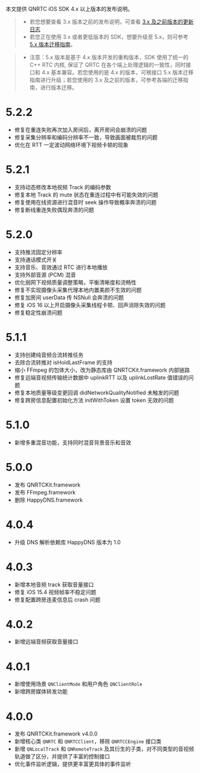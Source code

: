 <link rel="stylesheet" type="text/css" href="https://docs.qnsdk.com/styles/doc-v4-api.css" />
<div class="rtc-doc rtc-doc-ast" id="rtc-doc">
    <div><p>本文提供 QNRTC iOS SDK 4.x 以上版本的发布说明。</p>
<blockquote>
<ul>
<li>若您想要查看 3.x 版本之前的发布说明，可查看 <a href="https://doc.qnsdk.com/rtn/ios/docs/release_notes">3.x 及之前版本的更新日志</a></li>
<li>若您正在使用 3.x 或者更低版本的 SDK，想要升级至 5.x，则可参考 <a href="/rtc/development_guidelines/11949/migration-guide-iOS-v5">5.x 版本迁移指南</a>。</li>
</ul>
</blockquote>
<blockquote>
<ul>
<li>注意：5.x 版本是基于 4.x 版本开发的重构版本，SDK 使用了统一的 C++ RTC 内核, 保证了 QRTC 在各个端上处理逻辑的一致性，同时接口和 4.x 基本兼容。若您使用的是 4.x 的版本，可根接口 5.x 版本迁移指南进行升级；若您使用的 3.x 及之前的版本，可参考各端的迁移指南，进行版本迁移。</li>
</ul>
</blockquote>

# 5.2.2
<ul>
<li>修复在重连失败再次加入房间后，离开房间会崩溃的问题</li>
<li>修复采集分辨率和编码分辨率不一致，导致画面被裁剪的问题</li>
<li>优化在 RTT 一定波动网络环境下视频卡顿的现象</li>
</ul>

# 5.2.1
<ul>
<li>支持动态修改本地视频 Track 的编码参数</li>
<li>修复本地 Track 的 mute 状态在重连过程中有可能失效的问题</li>
<li>修复使用在线资源进行混音时 seek 操作导致概率奔溃的问题</li>
<li>修复断线重连失败偶现奔溃的问题</li>
</ul>

# 5.2.0
<ul>
<li>支持推流固定分辨率</li>
<li>支持通话模式开关</li>
<li>支持音乐、音效通过 RTC 进行本地播放</li>
<li>支持外部音源 (PCM) 混音</li>
<li>优化弱网下视频质量调整策略，平衡清晰度和流畅性</li>
<li>修复不实现摄像头采集代理本地内置美颜不生效的问题</li>
<li>修复加房间 userData 传 NSNull 会奔溃的问题</li>
<li>修复 iOS 16 以上开启摄像头采集线程卡顿、回声消除失效的问题</li>
<li>修复稳定性崩溃问题</li>
</ul>

# 5.1.1
<ul>
<li>支持创建纯音频合流转推任务</li>
<li>去除合流转推对 isHoldLastFrame 的支持</li>
<li>缩小 FFmpeg 的包体大小，改为静态库由 QNRTCKit.framework 内部链路</li>
<li>修复远端音视频传输统计数据中 uplinkRTT 以及 uplinkLostRate 值错误的问题</li>
<li>修复本地质量等级变更回调 didNetworkQualityNotified 未触发的问题</li>
<li>修复跨房信息配置初始化方法 initWithToken 设置 token 无效的问题</li>
</ul>

# 5.1.0
<ul>
<li>新增多重混音功能，支持同时混音背景音乐和音效</li>
</ul>

# 5.0.0
<ul>
<li>发布 QNRTCKit.framework</li>
<li>发布 FFmpeg.framework</li>
<li>删除 HappyDNS.framework</li>
</ul>

# 4.0.4
<ul>
<li>升级 DNS 解析依赖库 HappyDNS 版本为 1.0</li>
</ul>

# 4.0.3
<ul>
<li>新增本地音频 track 获取音量接口</li>
<li>修复 iOS 15.4 视频帧率不稳定问题</li>
<li>修复配置跨房连麦信息后 crash 问题</li>
</ul>

# 4.0.2
<ul>
<li>新增远端音频获取音量接口</li>
</ul>

# 4.0.1
<ul>
<li>新增使用场景 <code>QNClientMode</code> 和用户角色 <code>QNClientRole</code></li>
<li>新增跨房媒体转发功能</li>
</ul>

# 4.0.0
<ul>
<li>发布 QNRTCKit.framework v4.0.0</li>
<li>新增核心类 <code>QNRTC</code> 和 <code>QNRTCClient</code>，移除 <code>QNRTCCEngine</code> 接口类</li>
<li>新增 <code>QNLocalTrack</code> 和 <code>QNRemoteTrack</code> 及其衍生的子类，对不同类型的音视频轨道做了区分，并提供了丰富的控制接口</li>
<li>优化事件监听逻辑，提供更丰富更具体的事件监听</li>
</ul></div></div>